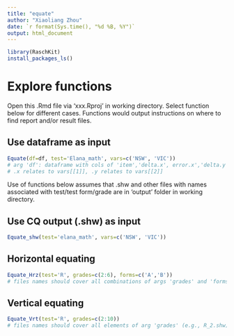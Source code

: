 ```yaml
---
title: "equate"
author: "Xiaoliang Zhou"
date: `r format(Sys.time(), "%d %B, %Y")`
output: html_document
---
```


```r
library(RaschKit)
install_packages_ls()
```

# Explore functions

Open this .Rmd file via 'xxx.Rproj' in working directory.
Select function below for different cases. Functions would output instructions 
on where to find report and/or result files.

## Use dataframe as input

```r
Equate(df=df, test='Elana_math', vars=c('NSW', 'VIC'))
# arg 'df': dataframe with cols of 'item','delta.x', error.x','delta.y','error.y'
# .x relates to vars[[1]], .y relates to vars[[2]]
```

Use of functions below assumes that .shw and other files with names associated 
with test/test form/grade are in 'output' folder in working directory.

## Use CQ output (.shw) as input

```r
Equate_shw(test='elana_math', vars=c('NSW', 'VIC'))
```

## Horizontal equating

```r
Equate_Hrz(test='R', grades=c(2:6), forms=c('A','B'))
# files names should cover all combinations of args 'grades' and 'forms' (e.g., R_2A.shw)
```

## Vertical equating

```r
Equate_Vrt(test='R', grades=c(2:10))
# files names should cover all elements of arg 'grades' (e.g., R_2.shw)
```
